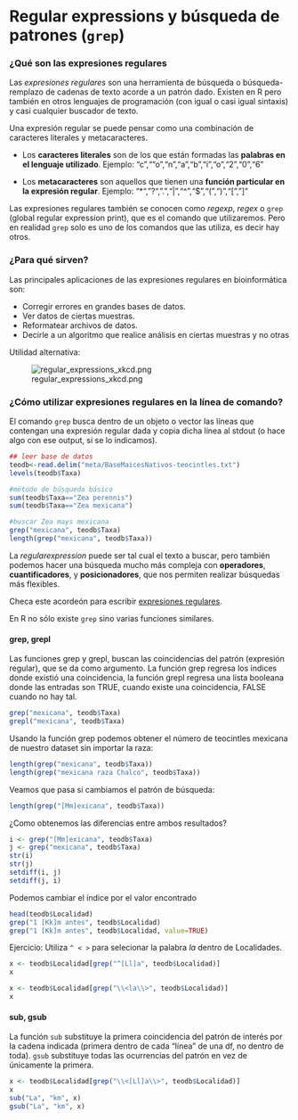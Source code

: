 # Regular expressions y búsqueda de patrones (`grep`)

### ¿Qué son las expresiones regulares
Las *expresiones regulares* son una herramienta de búsqueda o búsqueda-remplazo de cadenas de texto acorde a un patrón dado. Existen en R pero también en otros lenguajes de programación (con igual o casi igual sintaxis) y casi cualquier buscador de texto.

Una expresión regular se puede pensar como una combinación de caracteres literales y metacaracteres. 

* Los **caracteres literales** son de los que están formadas las **palabras en el lenguaje utilizado**. Ejemplo: "c",""o","n","a","b","i","o","2","0","6"

* Los **metacaracteres** son aquellos que tienen una **función particular en la expresión regular**. Ejemplo:  "*","?",".","|","^","$","(",")","[","]"

Las expresiones regulares también se conocen como *regexp*, *regex* o `grep` (global regular expression print), que es el comando que utilizaremos. Pero en realidad `grep` solo es uno de los comandos que las utiliza, es decir hay otros. 

### ¿Para qué sirven? 

Las principales aplicaciones de las expresiones regulares en bioinformática son:

* Corregir errores en grandes bases de datos.
* Ver datos de ciertas muestras.
* Reformatear archivos de datos.
* Decirle a un algoritmo que realice análisis en ciertas muestras y no otras

Utilidad alternativa:

![regular_expressions_xkcd.png](regular_expressions_xkcd.png)

### ¿Cómo utilizar expresiones regulares en la línea de comando?

El comando `grep` busca dentro de un objeto o vector las líneas que contengan una expresión regular dada y copia dicha línea al stdout (o hace algo con ese output, si se lo indicamos).

```r
## leer base de datos
teodb<-read.delim("meta/BaseMaicesNativos-teocintles.txt")
levels(teodb$Taxa)

#método de búsqueda básico
sum(teodb$Taxa=="Zea perennis")
sum(teodb$Taxa=="Zea mexicana")

#buscar Zea mays mexicana
grep("mexicana", teodb$Taxa)
length(grep("mexicana", teodb$Taxa))

```


La *regularexpression* puede ser tal cual el texto a buscar, pero también podemos hacer una búsqueda mucho más compleja con **operadores**, **cuantificadores**, y **posicionadores**, que nos permiten realizar búsquedas más flexibles. 

Checa este acordeón para escribir [expresiones regulares](Expresiones_regulares.md).

En R no sólo existe `grep` sino varias funciones similares.

#### grep, grepl

Las funciones grep y grepl, buscan las coincidencias del patrón (expresión regular), que se da como argumento. La función grep regresa los indices donde existió una coincidencia, la función grepl regresa una lista booleana donde las entradas son TRUE, cuando existe una coincidencia, FALSE cuando no hay tal.


```r
grep("mexicana", teodb$Taxa)
grepl("mexicana", teodb$Taxa)
```


Usando la función grep podemos obtener el número de teocintles mexicana de nuestro dataset sin importar la raza:

```r
length(grep("mexicana", teodb$Taxa))
length(grep("mexicana raza Chalco", teodb$Taxa))
```

Veamos que pasa si cambiamos el patrón de búsqueda:

```r
length(grep("[Mm]exicana", teodb$Taxa))
```

¿Como obtenemos las diferencias entre ambos resultados?

```r
i <- grep("[Mm]exicana", teodb$Taxa)
j <- grep("mexicana", teodb$Taxa)
str(i)
str(j)
setdiff(i, j)
setdiff(j, i)
```


Podemos cambiar el índice por el valor encontrado
```r
head(teodb$Localidad)
grep("1 [Kk]m antes", teodb$Localidad)
grep("1 [Kk]m antes", teodb$Localidad, value=TRUE)

````


Ejercicio: Utiliza `^ < >` para selecionar la palabra *la* dentro de Localidades.


```r
x <- teodb$Localidad[grep("^[Ll]a", teodb$Localidad)]
x

x <- teodb$Localidad[grep("\\<la\\>", teodb$Localidad)]
x
```


#### sub, gsub

La función `sub` substituye la primera coincidencia del patrón de interés por la cadena indicada (primera dentro de cada "línea" de una df, no dentro de toda). `gsub` substituye todas las ocurrencias del patrón en vez de únicamente la primera.

```r
x <- teodb$Localidad[grep("\\<[Ll]a\\>", teodb$Localidad)]
x
sub("La", "km", x)
gsub("La", "km", x)
```
